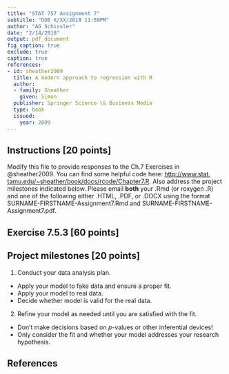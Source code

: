 ```yaml
---
title: "STAT 757 Assignment 7"
subtitle: "DUE X/XX/2018 11:59PM"
author: "AG Schissler"
date: "2/14/2018"
output: pdf_document
fig_caption: true
exclude: true
caption: true
references:
- id: sheather2009
  title: A modern approach to regression with R
  author:
  - family: Sheather
    given: Simon
  publisher: Springer Science \& Business Media
  type: book
  issued:
    year: 2009
---
```


## Instructions [20 points]

Modify this file to provide responses to the Ch.7 Exercises in @sheather2009. You can find some helpful code here: [http://www.stat.
tamu.edu/~sheather/book/docs/rcode/Chapter7.R](http://www.stat.tamu.edu/~sheather/book/docs/rcode/Chapter7.R). Also address the project milestones indicated below. Please email **both** your .Rmd (or roxygen .R) and one of the following either .HTML, .PDF, or .DOCX using the format SURNAME-FIRSTNAME-Assignment7.Rmd and SURNAME-FIRSTNAME-Assignment7.pdf.

## Exercise 7.5.3 [60 points] 

## Project milestones [20 points]

1. Conduct your data analysis plan.
 * Apply your model to fake data and ensure a proper fit.
 * Apply your model to real data.
 * Decide whether model is valid for the real data.
2. Refine your model as needed until you are satisfied with the fit.
 * Don't make decisions based on $p$-values or other inferential devices!
 * Only consider the fit and whether your model addresses your research hypothesis.

## References
